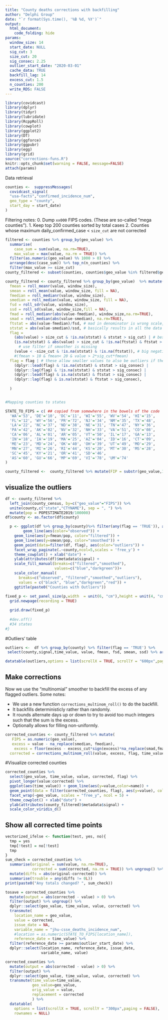 ```yaml
---
title: "County deaths corrections with backfilling"
author: "Delphi Group"
date: "`r format(Sys.time(), '%B %d, %Y')`"
output:
  html_document:
    code_folding: hide
params:
  window_size: 14
  start_date: NULL
  sig_cut: 3
  size_cut: 20
  sig_consec: 2.25
  outlier_start_date: "2020-03-01"
  cache_data: TRUE
  backfill_lag: 14
  excess_cut: 1.5
  n_counties: 200
  write_RDS: FALSE
---
```


```r
library(covidcast)
library(dplyr)
library(tidyr)
library(lubridate)
library(RcppRoll)
library(cowplot)
library(ggplot2)
library(DT)
library(ggforce)
library(ggpubr)
library(egg)
library(grid)
source("corrections-funs.R")
knitr::opts_chunk$set(warning = FALSE, message=FALSE)
attach(params)
```



Data retrieval
```r
counties <-  suppressMessages(
  covidcast_signal(
  "usa-facts","confirmed_incidence_num", 
  geo_type = "county", 
  start_day = start_date)
)
```


Filtering notes:
0. Dump `xx000` FIPS codes. (These are so-called "mega counties").
1. Keep top 200 counties sorted by total cases
2. Counties whose maximum daily_confirmed_case < `size_cut` are not corrected

```r
filtered <- counties %>% group_by(geo_value) %>% 
  summarise(
    case_sum = sum(value, na.rm=TRUE),
    max_value = max(value, na.rm = TRUE)) %>%
  filter(as.numeric(geo_value) %% 1000 > 0) %>%
  arrange(desc(case_sum)) %>% top_n(n_counties) %>%
  filter(max_value >= size_cut)
county_filtered <- subset(counties, counties$geo_value %in% filtered$geo_value)
```


```r
county_filtered <- county_filtered %>% group_by(geo_value)  %>% mutate(
  fmean = roll_meanr(value, window_size),
  smean = roll_mean(value, window_size, fill = NA),
  fmedian = roll_medianr(value, window_size),
  smedian = roll_median(value, window_size, fill = NA),
  fsd = roll_sdr(value, window_size),
  ssd = roll_sd(value, window_size,fill = NA),
  fmad = roll_medianr(abs(value-fmedian), window_size,na.rm=TRUE),
  smad = roll_median(abs(value-smedian), na.rm=TRUE),
  ftstat = abs(value-fmedian)/fsd, # mad in denominator is wrong scale, 
  ststat = abs(value-smedian)/ssd, # basically results in all the data flagged
  flag = 
    (abs(value) > size_cut & !is.na(ststat) & ststat > sig_cut) | # best case
    (is.na(ststat) & abs(value) > size_cut & !is.na(ftstat) & ftstat > sig_cut) | 
      # use filter if smoother is missing
    (value < -size_cut & !is.na(ststat) & !is.na(ftstat)), # big negative
    #(fmean > 10 & fmean< 20 & value > 2*sig_cut*fmean)
  flag = flag | # these allow smaller values to also be outliers if they are consecutive
    (dplyr::lead(flag) & !is.na(ststat) & ststat > sig_consec) | 
    (dplyr::lag(flag) & !is.na(ststat) & ststat > sig_consec) |
    (dplyr::lead(flag) & is.na(ststat) & ftstat > sig_consec) |
    (dplyr::lag(flag) & is.na(ststat) & ftstat > sig_consec),
    
  )


#Mapping counties to states

STATE_TO_FIPS = c( ## copied from somewhere in the bowels of the code
  'WA'='53', 'DE'='10', 'DC'='11', 'WI'='55', 'WV'='54', 'HI'='15',
  'FL'='12', 'WY'='56', 'PR'='72', 'NJ'='34', 'NM'='35', 'TX'='48',
  'LA'='22', 'NC'='37', 'ND'='38', 'NE'='31', 'TN'='47', 'NY'='36',
  'PA'='42', 'AK'='02', 'NV'='32', 'NH'='33', 'VA'='51', 'CO'='08',
  'CA'='06', 'AL'='01', 'AR'='05', 'VT'='50', 'IL'='17', 'GA'='13',
  'IN'='18', 'IA'='19', 'MA'='25', 'AZ'='04', 'ID'='16', 'CT'='09',
  'ME'='23', 'MD'='24', 'OK'='40', 'OH'='39', 'UT'='49', 'MO'='29',
  'MN'='27', 'MI'='26', 'RI'='44', 'KS'='20', 'MT'='30', 'MS'='28',
  'SC'='45', 'KY'='21', 'OR'='41', 'SD'='46',
  'AS'='60', 'GU'='66', 'MP'='69', 'VI'='78', 'UM'='74'
)

county_filtered <-  county_filtered %>% mutate(FIP = substr(geo_value,1,2)) %>% mutate(state = names(STATE_TO_FIPS)[match(FIP,STATE_TO_FIPS)]) %>% select(-FIP) %>% relocate(state,.after=geo_value)

```


## visualize the outliers
```r


df <- county_filtered %>% 
  left_join(county_census, by=c("geo_value"="FIPS")) %>%
  unite(county,c("state","CTYNAME"), sep = ", ") %>%
  mutate(pop = POPESTIMATE2019/100000)
df$county <- as.factor(df$county)

  p <- ggplot(df %>% group_by(county)%>% filter(any(flag == 'TRUE')), aes(x=time_value, y=value/pop))+
        geom_line(aes(color="observed")) +
    geom_line(aes(y=fmean/pop, color="filtered")) + 
    geom_line(aes(y=smean/pop, color="smoothed")) +
    geom_point(data=filter(df, flag), aes(color="outliers")) +
    facet_wrap_paginate(.~county,ncol=5,scales = 'free_y') + 
    theme_cowplot() + xlab("date") + 
    ylab(attributes(df)$metadata$signal) +
    scale_fill_manual(breaks=c("filtered","smoothed"), 
                      values=c("blue","darkgreen"))+
    scale_color_manual(
      breaks=c("observed", "filtered","smoothed","outliers"),
      values = c("black", "blue","darkgreen","red")) +
    ggtitle(paste0("Counties with Outliers"))
            
fixed_p <- set_panel_size(p,width  = unit(6, "cm"),height = unit(4, "cm"))
  grid.newpage(recording = TRUE)

  grid.draw(fixed_p)  
  
  #dev.off()
  #34 states 
#}
```


#Outliers' table
```r
outliers <-  df %>% group_by(county) %>% filter(flag == 'TRUE') %>%
 select(county,signal,time_value, value, fmean, fsd, smean, ssd) %>% arrange(time_value)

datatable(outliers,options = list(scrollX = TRUE, scrollY = "600px",paging = FALSE),rownames = NULL) %>% formatSignif(~fmean+fsd+smean+ssd,3)
```



## Make corrections

Now we use the "multinomial" smoother to backfill the excess of any flagged outliers. Some notes:

* We use a new function `corrections_multinom_roll()` to do the backfill.
* It backfills deterministicly rather than randomly.
* It rounds alternate days up or down to try to avoid too much integers such that the sum is the excess.
* Optionally allows for filling non-uniformly.


```r
corrected_counties <- county_filtered %>% mutate(
   FIPS = as.numeric(geo_value),
   excess = value - na_replace(smedian, fmedian),
    excess = floor(excess - excess_cut*sign(excess)*na_replace(smad,fmad)),
  corrected = corrections_multinom_roll(value, excess, flag, time_value, FIPS, backfill_lag))


```




#Visualize corrected counties
```r
corrected_counties %>%
  select(geo_value, time_value, value, corrected, flag) %>%
  pivot_longer(value:corrected) %>%
  ggplot(aes(time_value)) + geom_line(aes(y=value,color=name)) +
  geom_point(data = filter(corrected_counties, flag), aes(y=value), color="red") +
  facet_wrap(~geo_value, scales = "free_y", ncol = 5) +
  theme_cowplot() + xlab("date") + 
  ylab(attributes(county_filtered)$metadata$signal) +
  scale_color_viridis_d()
```




## Show all corrected time points
```r
vectorized_ifelse <- function(test, yes, no){
  tmp = yes
  tmp[!test] = no[!test]
  tmp
}
sum_check = corrected_counties %>%
  summarise(original = sum(value, na.rm=TRUE),
            corrected = sum(corrected, na.rm = TRUE)) %>% ungroup() %>%
  mutate(diffs = abs(original-corrected)) %>%
  summarise(trouble = any(diffs != 0L))
print(paste0("Any totals changed? ", sum_check))

tosave = corrected_counties %>% 
  mutate(output = abs(corrected - value) > 0) %>%
  filter(output) %>% ungroup() %>%
  dplyr::select(geo_value, time_value, value, corrected) %>%
  transmute(
    location_name = geo_value, 
    value = corrected,
    issue_date = NA,
    variable_name = "jhu-csse_deaths_incidence_num",
    #location = as.numeric(STATE_TO_FIPS[location_name]),
    reference_date = time_value) %>%
  filter(reference_date >= params$outlier_start_date) %>%
  dplyr::select(location_name, reference_date, issue_date,
                variable_name, value)

corrected_counties %>% 
  mutate(output = abs(corrected - value) > 0) %>%
  filter(output) %>%
  dplyr::select(geo_value, time_value, value, corrected) %>%
  transmute(time_value=time_value, 
            geo_value=geo_value,
            orig_value = value,
            replacement = corrected
            ) %>%
  datatable(
    options = list(scrollX = TRUE, scrollY = "300px",paging = FALSE),
    rownames = NULL) 
```












